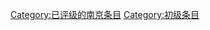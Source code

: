 {{Articles by Importance| topic=南京 | importance= }}
{{Articles by Quality|topic=南京}}

[[Category:已评级的南京条目|Category:已评级的南京条目]]
[[Category:初级条目|Category:初级条目]]